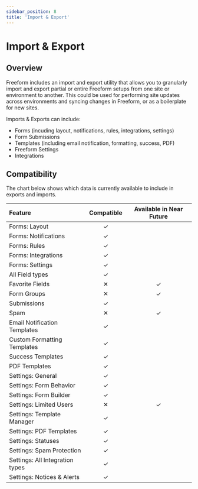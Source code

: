 ```yaml
---
sidebar_position: 8
title: 'Import & Export'
---
```




# Import & Export <Badge type="addon" text="Beta" /><Badge type="feature" text="New in 5.6+" />

## Overview

Freeform includes an import and export utility that allows you to granularly import and export partial or entire Freeform setups from one site or environment to another. This could be used for performing site updates across environments and syncing changes in Freeform, or as a boilerplate for new sites.

Imports & Exports can include:

- Forms (incuding layout, notifications, rules, integrations, settings)
- Form Submissions
- Templates (including email notification, formatting, success, PDF)
- Freeform Settings
- Integrations

<Photo img={ExportPhoto} alt="Export Freeform Data" />
<Photo img={ImportPhoto} alt="Import Freeform Data" />

## Compatibility

The chart below shows which data is currently available to include in exports and imports.

| Feature | <span class="edition-pro">Compatible</span> | Available in Near Future |
|:--- |:---:|:---:|
| Forms: Layout | <span class="edition-pro">✓</span> |  |
| Forms: Notifications | <span class="edition-pro">✓</span> |  |
| Forms: Rules | <span class="edition-pro">✓</span> |  |
| Forms: Integrations | <span class="edition-pro">✓</span> |  |
| Forms: Settings | <span class="edition-pro">✓</span> |  |
| All Field types | <span class="edition-pro">✓</span> |  |
| Favorite Fields | <span class="compare-none">✕</span> | ✓ |
| Form Groups | <span class="compare-none">✕</span> | ✓ |
| Submissions | <span class="edition-pro">✓</span> |  |
| Spam | <span class="compare-none">✕</span> | ✓ |
| Email Notification Templates | <span class="edition-pro">✓</span> |  |
| Custom Formatting Templates | <span class="edition-pro">✓</span> |  |
| Success Templates | <span class="edition-pro">✓</span> |  |
| PDF Templates | <span class="edition-pro">✓</span> |  |
| Settings: General | <span class="edition-pro">✓</span> |  |
| Settings: Form Behavior | <span class="edition-pro">✓</span> |  |
| Settings: Form Builder | <span class="edition-pro">✓</span> |  |
| Settings: Limited Users | <span class="compare-none">✕</span> | ✓ |
| Settings: Template Manager | <span class="edition-pro">✓</span> |  |
| Settings: PDF Templates | <span class="edition-pro">✓</span> |  |
| Settings: Statuses | <span class="edition-pro">✓</span> |  |
| Settings: Spam Protection | <span class="edition-pro">✓</span> |  |
| Settings: All Integration types | <span class="edition-pro">✓</span> |  |
| Settings: Notices & Alerts | <span class="edition-pro">✓</span> |  |